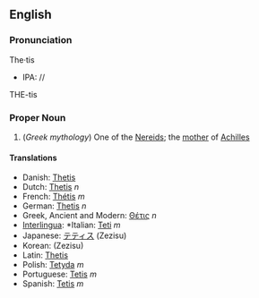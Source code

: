 
==English==
===Pronunciation===
The·tis
*IPA: //
THE-tis

=== Proper Noun ===
{{Wikipedia}}
#(''Greek mythology'') One of the [[Nereid]]s; the [[mother]] of [[Achilles]]

==== Translations ====

*Danish: [[Thetis]]
*Dutch: [[Thetis]] ''n''
*French: [[Thétis]] ''m''
*German: [[Thetis]] ''n''
*Greek, Ancient and Modern: [[Θέτις]] ''n''
*[[Interlingua]]: [[]]*Italian: [[Teti]] ''m''
*Japanese: [[テティス]] (Zezisu)
*Korean: [[]] (Zezisu)
*Latin: [[Thetis]]
*Polish: [[Tetyda]] ''m''
*Portuguese: [[Tetis]] ''m''
*Spanish: [[Tetis]] ''m''